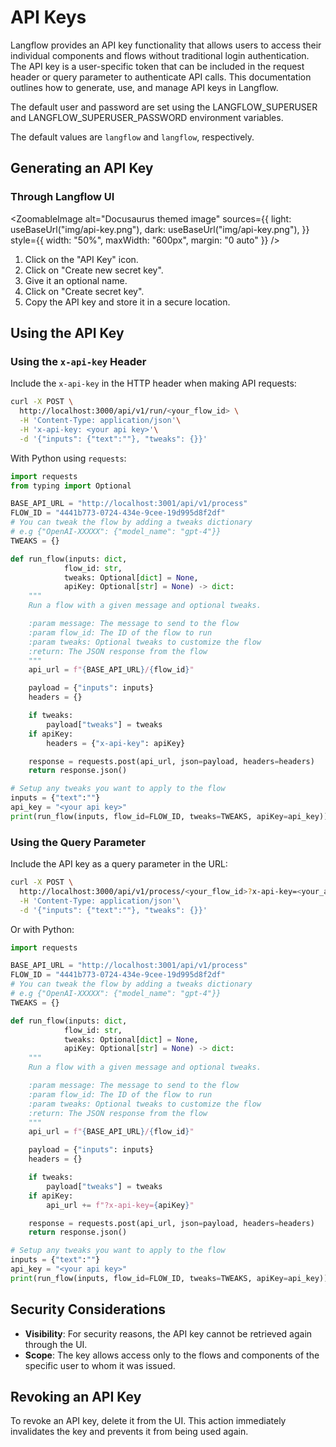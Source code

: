 
# API Keys

Langflow provides an API key functionality that allows users to access their individual components and flows without traditional login authentication. The API key is a user-specific token that can be included in the request header or query parameter to authenticate API calls. This documentation outlines how to generate, use, and manage API keys in Langflow.

<Admonition type="warning">
  The default user and password are set using the LANGFLOW_SUPERUSER and
  LANGFLOW_SUPERUSER_PASSWORD environment variables.

The default values are `langflow` and `langflow`, respectively.

</Admonition>

## Generating an API Key

### Through Langflow UI

<ZoomableImage
  alt="Docusaurus themed image"
  sources={{
    light: useBaseUrl("img/api-key.png"),
    dark: useBaseUrl("img/api-key.png"),
  }}
  style={{ width: "50%", maxWidth: "600px", margin: "0 auto" }}
/>

1. Click on the "API Key" icon.
2. Click on "Create new secret key".
3. Give it an optional name.
4. Click on "Create secret key".
5. Copy the API key and store it in a secure location.

## Using the API Key

### Using the `x-api-key` Header

Include the `x-api-key` in the HTTP header when making API requests:

```bash
curl -X POST \
  http://localhost:3000/api/v1/run/<your_flow_id> \
  -H 'Content-Type: application/json'\
  -H 'x-api-key: <your api key>'\
  -d '{"inputs": {"text":""}, "tweaks": {}}'
```

With Python using `requests`:

```python
import requests
from typing import Optional

BASE_API_URL = "http://localhost:3001/api/v1/process"
FLOW_ID = "4441b773-0724-434e-9cee-19d995d8f2df"
# You can tweak the flow by adding a tweaks dictionary
# e.g {"OpenAI-XXXXX": {"model_name": "gpt-4"}}
TWEAKS = {}

def run_flow(inputs: dict,
            flow_id: str,
            tweaks: Optional[dict] = None,
            apiKey: Optional[str] = None) -> dict:
    """
    Run a flow with a given message and optional tweaks.

    :param message: The message to send to the flow
    :param flow_id: The ID of the flow to run
    :param tweaks: Optional tweaks to customize the flow
    :return: The JSON response from the flow
    """
    api_url = f"{BASE_API_URL}/{flow_id}"

    payload = {"inputs": inputs}
    headers = {}

    if tweaks:
        payload["tweaks"] = tweaks
    if apiKey:
        headers = {"x-api-key": apiKey}

    response = requests.post(api_url, json=payload, headers=headers)
    return response.json()

# Setup any tweaks you want to apply to the flow
inputs = {"text":""}
api_key = "<your api key>"
print(run_flow(inputs, flow_id=FLOW_ID, tweaks=TWEAKS, apiKey=api_key))
```

### Using the Query Parameter

Include the API key as a query parameter in the URL:

```bash
curl -X POST \
  http://localhost:3000/api/v1/process/<your_flow_id>?x-api-key=<your_api_key> \
  -H 'Content-Type: application/json'\
  -d '{"inputs": {"text":""}, "tweaks": {}}'
```

Or with Python:

```python
import requests

BASE_API_URL = "http://localhost:3001/api/v1/process"
FLOW_ID = "4441b773-0724-434e-9cee-19d995d8f2df"
# You can tweak the flow by adding a tweaks dictionary
# e.g {"OpenAI-XXXXX": {"model_name": "gpt-4"}}
TWEAKS = {}

def run_flow(inputs: dict,
            flow_id: str,
            tweaks: Optional[dict] = None,
            apiKey: Optional[str] = None) -> dict:
    """
    Run a flow with a given message and optional tweaks.

    :param message: The message to send to the flow
    :param flow_id: The ID of the flow to run
    :param tweaks: Optional tweaks to customize the flow
    :return: The JSON response from the flow
    """
    api_url = f"{BASE_API_URL}/{flow_id}"

    payload = {"inputs": inputs}
    headers = {}

    if tweaks:
        payload["tweaks"] = tweaks
    if apiKey:
        api_url += f"?x-api-key={apiKey}"

    response = requests.post(api_url, json=payload, headers=headers)
    return response.json()

# Setup any tweaks you want to apply to the flow
inputs = {"text":""}
api_key = "<your api key>"
print(run_flow(inputs, flow_id=FLOW_ID, tweaks=TWEAKS, apiKey=api_key))
```

## Security Considerations

- **Visibility**: For security reasons, the API key cannot be retrieved again through the UI.
- **Scope**: The key allows access only to the flows and components of the specific user to whom it was issued.

## Revoking an API Key

To revoke an API key, delete it from the UI. This action immediately invalidates the key and prevents it from being used again.
